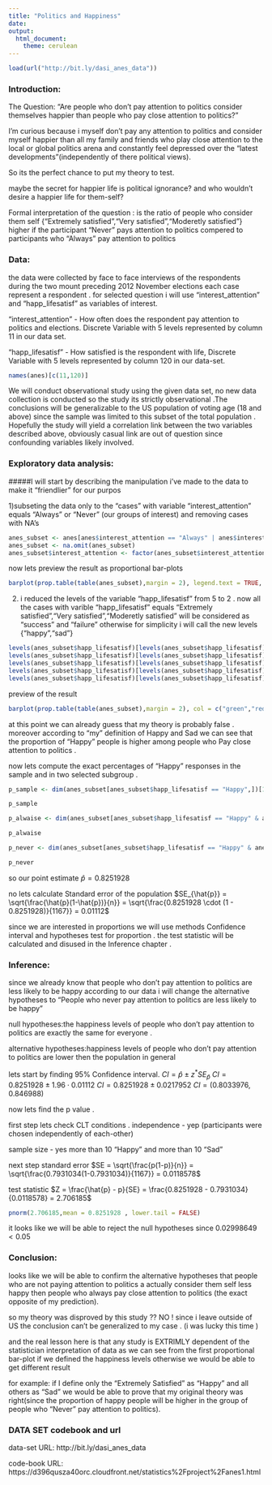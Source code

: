 ```yaml
---
title: "Politics and Happiness"
date: 
output:
  html_document:
    theme: cerulean
---
```


```r
load(url("http://bit.ly/dasi_anes_data"))
```

### Introduction:
The Question: "Are people who don't pay attention to politics consider themselves happier than people who pay close attention to politics?"

I'm curious because i myself don't pay any attention to politics and consider myself happier than all my family and friends who play close attention to the local or global politics arena and constantly feel depressed over the "latest developments"(independently of there political views). 

So its the perfect chance to put my theory to test.

maybe the secret for happier life is political ignorance? 
and who wouldn't desire a happier life for them-self?

Formal interpretation of the question : is the ratio of people who consider them self {"Extremely satisfied","Very satisfied","Moderetly satisfied"} higher if the participant "Never" pays attention to politics compered to participants who "Always" pay attention to politics

### Data:

the data were collected by face to face interviews of the respondents during the two mount preceding 2012 November elections each case represent a respondent .
for selected question i will use "interest_attention" and "happ_lifesatisf" as variables of interest.

"interest_attention" - How often does the respondent pay attention to politics and elections. Discrete Variable with 5 levels represented by column 11 in our data set.

"happ_lifesatisf" - How satisfied is the respondent with life, Discrete Variable with 5 levels represented by column 120 in our data-set.

```r
names(anes)[c(11,120)]
```

We will conduct observational study using the given data set, no new data collection is conducted so the study its strictly observational .The conclusions will be generalizable to the US population of voting age (18 and above) since the sample was limited to this subset of the total population .
Hopefully the study will yield a correlation link between the two variables described above, obviously casual link are out of question since confounding variables likely involved.

### Exploratory data analysis:

#####I will start by describing the manipulation i've made to the data to make it "friendlier" for our purpos

1)subseting the data only to the "cases" with variable "interest_attention" equals "Always" or "Never" (our groups of interest) and removing cases with NA's

```r
anes_subset <- anes[anes$interest_attention == "Always" | anes$interest_attention == "Never",c(120,11)]
anes_subset <- na.omit(anes_subset)
anes_subset$interest_attention <- factor(anes_subset$interest_attention)
```

now lets preview the result as proportional bar-plots

```r
barplot(prop.table(table(anes_subset),margin = 2), legend.text = TRUE, asp=3, args.legend = list(x = "topright", bty = "n"))
```


2) i reduced the levels of the variable "happ_lifesatisf" from 5 to 2 . now all the cases with varible "happ_lifesatisf" equals "Extremely satisfied","Very satisfied","Moderetly satisfied" will be considered as "success" and "failure" otherwise for 
simplicity i will call the new levels {"happy","sad"}

```r
levels(anes_subset$happ_lifesatisf)[levels(anes_subset$happ_lifesatisf) == "Extremely Satisfied"] <- "Happy"
levels(anes_subset$happ_lifesatisf)[levels(anes_subset$happ_lifesatisf) == "Very Satisfied"] <- "Happy"
levels(anes_subset$happ_lifesatisf)[levels(anes_subset$happ_lifesatisf) == "Moderately Satisfied"] <- "Happy"
levels(anes_subset$happ_lifesatisf)[levels(anes_subset$happ_lifesatisf) == "Slightly Satisfied"] <- "Sad"
levels(anes_subset$happ_lifesatisf)[levels(anes_subset$happ_lifesatisf) ==  "Not Satisfied At All Satisfied"] <- "Sad"
```

preview of the result

```r
barplot(prop.table(table(anes_subset),margin = 2), col = c("green","red"),legend =c("Happy", "Sad"), asp=1.9,args.legend = list(x = "topright", bty = "n"))
```

at this point we can already guess that my theory is probably false . moreover according to "my" definition of Happy and Sad we can see that the proportion of "Happy" people is higher among people who Pay close attention to politics .

now lets compute the exact percentages of "Happy" responses in the sample and in two selected  subgroup .

```r

p_sample <- dim(anes_subset[anes_subset$happ_lifesatisf == "Happy",])[1]/dim(anes_subset)[1]

p_sample

p_alwaise <- dim(anes_subset[anes_subset$happ_lifesatisf == "Happy" & anes_subset$interest_attention == "Always",])[1] /dim(anes_subset[anes_subset$interest_attention == "Always",])[1]

p_alwaise

p_never <- dim(anes_subset[anes_subset$happ_lifesatisf == "Happy" & anes_subset$interest_attention == "Never",])[1] /dim(anes_subset[anes_subset$interest_attention == "Never",])[1]

p_never
```
so our point estimate $\hat{p} = 0.8251928$

no lets calculate Standard error of the population 
$SE_{\hat{p}} = \sqrt{\frac{\hat{p}(1-\hat{p})}{n}} = \sqrt{\frac{0.8251928 \cdot (1 - 0.8251928)}{1167}} = 0.01112$

since we are interested in proportions we will use methods Confidence interval and hypotheses test for proportion .
the test statistic will be calculated and disused in the Inference chapter .

### Inference:

since we already know that people who don't pay attention to politics are less likely to be happy according to our data i will change the alternative hypotheses to "People who never pay attention to politics are less likely to be happy"

null hypotheses:the happiness levels of people who don't pay attention to politics are exactly the same for everyone . 

alternative hypotheses:happiness levels of people who don't pay attention to politics are lower then the population in general


lets start by finding $95\%$ Confidence interval.
$CI= \hat{p} \pm z^* SE_{\hat{p}}$
$CI = 0.8251928 \pm 1.96 \cdot 0.01112$
$CI = 0.8251928 \pm 0.0217952$
$CI = (0.8033976,0.846988)$

now lets find the p value . 

first step lets check CLT conditions .
independence - yep (participants were chosen independently of each-other)

sample size - yes more than 10 "Happy" and more than 10 "Sad"

next step standard error
$SE = \sqrt{\frac{p(1-p)}{n}} = \sqrt{\frac{0.7931034(1-0.7931034)}{1167}} = 0.0118578$

test statistic
$Z = \frac{\hat{p} - p}{SE} = \frac{0.8251928 - 0.7931034}{0.0118578} = 2.706185$

```r
pnorm(2.706185,mean = 0.8251928 , lower.tail = FALSE)
```

it looks like we will be able to reject the null hypotheses since $0.02998649 < 0.05$

### Conclusion:

looks like we will be able to confirm the alternative hypotheses that people who are not paying attention to politics a actually consider them self less happy then people who always pay close attention to politics (the exact opposite of my prediction).

so my theory was disproved by this study ??
NO ! since i leave outside of US the conclusion can't be generalized to my case . (i was lucky this time )

and the real lesson here is that any study is EXTRIMLY dependent of the statistician interpretation of data as we can see from the first proportional bar-plot if we defined the happiness levels otherwise we would be able to get different result 

for example: if I define only the "Extremely Satisfied" as "Happy" and all others as "Sad" we would be able to prove that my original theory was right(since the proportion of happy people will be higher in the group of people who "Never" pay attention to politics). 

### DATA SET codebook and url 

data-set URL: http://bit.ly/dasi_anes_data

code-book URL: https://d396qusza40orc.cloudfront.net/statistics%2Fproject%2Fanes1.html



